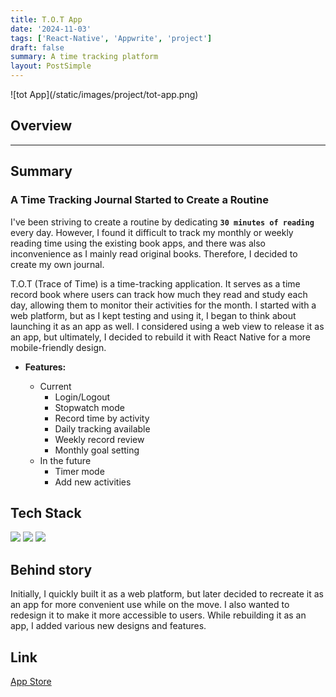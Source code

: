```yaml
---
title: T.O.T App
date: '2024-11-03'
tags: ['React-Native', 'Appwrite', 'project']
draft: false
summary: A time tracking platform
layout: PostSimple
---
```


<div className="-mx-2 flex flex-wrap overflow-hidden xl:-mx-2">
  ![tot App](/static/images/project/tot-app.png)
</div>

## Overview

<TOCInline toc={props.toc} exclude="Overview" toHeading={2} />

<hr />

## Summary

### **A Time Tracking Journal Started to Create a Routine**

I've been striving to create a routine by dedicating **`30 minutes of reading`** every day. However, I found it difficult to track my monthly or weekly reading time using the existing book apps, and there was also inconvenience as I mainly read original books. Therefore, I decided to create my own journal.

T.O.T (Trace of Time) is a time-tracking application. It serves as a time record book where users can track how much they read and study each day, allowing them to monitor their activities for the month.
I started with a web platform, but as I kept testing and using it, I began to think about launching it as an app as well. I considered using a web view to release it as an app, but ultimately, I decided to rebuild it with React Native for a more mobile-friendly design.

- **Features:**

  - Current
    - Login/Logout
    - Stopwatch mode
    - Record time by activity
    - Daily tracking available
    - Weekly record review
    - Monthly goal setting
  - In the future
    - Timer mode
    - Add new activities

## Tech Stack

<div className="m-0 flex flex-wrap p-0">
  <img
    className="m-0 mb-1 w-[120px] rounded-full p-4"
    src="https://img.shields.io/badge/react_native-ced4da.svg?&style=flat-square&logo=react&logoColor=black"
  />
  <img
    className="m-0 mb-1 w-[120px] rounded-full p-4"
    src="https://img.shields.io/badge/-TypeScript-ced4da.svg?&style=flat-square&logo=Typescript&logoColor=black"
  />
  <img
    className="m-0 mb-1 w-[120px] rounded-full p-4"
    src="https://img.shields.io/badge/appwrite-ced4da.svg?&style=flat-square&logo=appwrite&logoColor=black"
  />
</div>

## Behind story

Initially, I quickly built it as a web platform, but later decided to recreate it as an app for more convenient use while on the move. I also wanted to redesign it to make it more accessible to users. While rebuilding it as an app, I added various new designs and features.

## Link

[App Store](https://apps.apple.com/us/app/t-o-t/id6738571196?l=ko)
